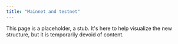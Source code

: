 ```yaml
---
title: "Mainnet and testnet"
---
```


This page is a placeholder, a stub. It's here to help visualize the new structure, but it is temporarily devoid of content.
